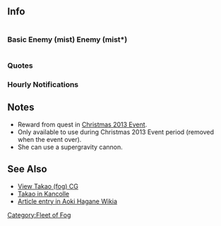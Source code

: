 ==Info==
<div style="display: inline-block;">
===Basic===
{{ShipInfoKai|Takao (fog)/|los=auto|los_max=auto|evasion=auto|evasion_max=auto|asw=auto|asw_max=auto}}
</div>

<div style="display: inline-block;">
===Enemy (mist)===
{{EnemyShipInfoKai|Takao (fog)/mist|los=auto|los_max=auto|evasion=auto|evasion_max=auto|asw=auto|asw_max=auto}}
</div>

<div style="display: inline-block;">
===Enemy (mist*)===
{{EnemyShipInfoKai|Takao (fog)/mist*|los=auto|los_max=auto|evasion=auto|evasion_max=auto|asw=auto|asw_max=auto}}
</div><!--

{{ShipCategoriesKai|Takao (fog)/}}-->

===Quotes===
{{Shipquote
|Clip1 = {{Audio|file=Takao(fog)-Introduction.ogg}}
|自己紹介 = 重巡タカオ、出撃！私のことをツンデレ重巡って呼んだやつ、前に出なさい！
|EN1 = Heavy Cruiser Takao, Launching! All those who would call me the 'Tsundere Heavy Crusier' get out here now!
|Clip2 = {{Audio|file=Takao(fog)-Secretary_1.ogg}}
|秘書クリック会話① = 御機嫌よう、提督。私に何か頼みごとかしら？
|EN2 = How do you do, Admiral.  Do you have anything for me, I wonder?
|Clip3 = {{Audio|file=Takao(fog)-Secretary_2.ogg}}
|秘書クリック会話② = 勘違いしないでよね！別に提督の為に戦うんじゃないんだから！
|EN3 = Don't misunderstand me! It's not like I'm fighting for you or anything!
|Clip4 = {{Audio|file=Takao(fog)-Secretary_3.ogg}}
|秘書クリック会話③ = ひゃあっ！…いきなり後ろからなんて反則よ？！256発の侵食弾頭兵器、発射しちゃうぞ？！
|EN4 = Hyaa!... That's cheating, coming at me suddenly from behind! I'll fire all 256 corrosive warheads at you!
|秘書放置時 = ねえ提督。私って、そんなにメンドクサイ船…なの？
|Clip4a = {{Audio|file=Takao(fog)-Idle.ogg}}
|EN4a = Hey... Admiral... I'm not a... bothersome ship... am I?
|Clip5 = {{Audio|file=Takao(fog)-Looking_At_Scores.ogg}}
|戦績表示時 = 提督に入電よ！自分で読む？それとも私に読んでほしい？
|EN5 = Telegram for the Admiral! Will you read it yourself?  Or perhaps you want me to read it to you?
|Clip6 = {{Audio|file=Takao(fog)-Joining_A_Fleet.ogg}}
|編成選択時 = 重力子エンジンオンライン！重巡洋艦タカオ、最大戦速！
|EN6 = Graviton Engine Online! Heavy Cruiser Takao, maximum combat speed!
|Clip7 = {{Audio|file=Takao(fog)-Equipment_1.ogg}}
|装備時① = 乙女プラグイン実装！え…？それは強化じゃないですって？
|EN7 = Maiden plug-in installed!  Eh..? That's not modernisation, you say?
|Note7 = In reference to Episode 7 of the show
|Clip8 = {{Audio|file=Takao(fog)-Equipment_2.ogg}}
|装備時② = 強化してくれたのね。ありがとう。提督には私のこと、全部見られちゃった…責任取ってね
|EN8 = You're modernizing me, huh? Thank you. You've seen every part of me, Admiral. Take responsibility, okay?
|Clip9 = {{Audio|file=Takao(fog)-Equipment_3.ogg}}
|装備時③ = 機関最大！
|EN9 = Engine to maximum!
|Clip24 = {{Audio|file=Takao(fog)-Supply.ogg}}
|補給時 = ありがとう！これで一息つけるわね。
|EN24 = Thank you! I can draw breath again.
|Clip10 = {{Audio|file=Takao(fog)-Docking_Minor.ogg}}
|ドック入り(小破以下) = 玉のお肌を磨いてくるわ！401には絶対に負けないんだから！
|EN10 = I'll go take care of my silky-smooth skin! I'll never lose to that 401!
|Clip11 = {{Audio|file=Takao(fog)-Docking_Major.ogg}}
|ドック入り(中破以上) = 私をこんな目に合わせてタダで済むと思わないでよ！この次は、ぎゃふんと言わせてやるんだから！
|EN11 = Don't you dare think you can get away with doing that to me so easily! I'll have you beg for mercy next time!
|入渠完了 = あぁーっ、いい気持ち。生き返った気分！
|Clip27 = {{Audio|file=Takao(fog)-Docking_Completed.ogg}}
|EN27 = Oh, it feels good! I feel alive!
|Clip12 = {{Audio|file=Takao(fog)-Construction.ogg}}
|建造時 = 妹が生まれたみたい！よかったわね！私ほど魅力的じゃないと思うけど
|EN12 = Looks like a sister is born! How wonderful! It won't be as charming as me, though.
|Clip13 = {{Audio|file=Takao(fog)-Returning_From_Sortie.ogg}}
|艦隊帰投時 = よかった…やっと帰ってきたのね！心配なんか…ちょっとしかしてないわよ。
|EN13 = Whew... the fleet has finally returned! I was worried... just a smidgen.
|Clip14 = {{Audio|file=Takao(fog)-Starting_A_Sortie.ogg}}
|出撃時 = 重巡タカオ先陣を切るわ！一発でクラインフィールドを臨界にしてあげる！
|EN14 = Heavy Cruiser Takao will cut down the vanguard!  I'll make their Klein field critical in one shot!
|Clip15 = {{Audio|file=Takao(fog)-Battle_Start.ogg}}
|戦闘開始時 = 超重力砲、エンゲージ！さぁ…覚悟するのよ！
|EN15 = Super Gravity Cannon, Engage!  Prepare youselves!
|Clip16 = {{Audio|file=Takao(fog)-Attack.ogg}}
|攻撃時 = 対空レーザーオンライン！私の弾幕、突破できるかしら！
|EN16 = Anti-air Laser online! Can you break through my barrage?
|Clip17 = {{Audio|file=Takao(fog)-Night_Battle.ogg}}
|夜戦開始時 = 夜戦よ！ふふっ。重巡洋艦の強さ、トラウマになるまで叩き込んであげる！
|EN17 = Night Battle! Hehehh. The power of the a heavy cruiser,  it'll beat you into a trauma!
|夜戦攻撃時 = 重巡だからって侮ると後悔するわよ。この火力、ハルナ、キリシマにだって引けは取らないわ。
|Clip18 = {{Audio|file=Takao(fog)-Night_Attack.ogg}}
|EN18 = You'll regret underestimating me even if I'm only a Heavy Cruiser!  This fire power,　is on a level with that of Haruna and Kirishima!
|Clip19 = {{Audio|file=Takao(fog)-MVP.ogg}}
|MVP時 = 見た？提督。これがタカオの実力よ！私のこと、もっと頼りにしていいんだからね！
|EN19 = Did you see, Admiral?  This is Takao's true power! You can depend on me more and more!
|Clip20 = {{Audio|file=Takao(fog)-Minor_Damage_1.ogg}}
|小破① = ひゃあっ！？っ…へっ平気よ！痛くなんかないんだから！
|EN20 = Hyaa!?.. I'm fine! It doesn't hurt!
|Clip21 = {{Audio|file=Takao(fog)-Minor_Damage_2.ogg}}
|小破② = まだよ...まだ大丈夫！...クラインフィールドが無くたって、タカオはまだ戦えるわ！
|EN21 = Not yet... I'm still fine! Even with the Klein field down, Takao can still fight!
|Clip22 = {{Audio|file=Takao(fog)-Major_Damage.ogg}}
|中破 = 愛は...沈まない！
|EN22 = Love... will never sink!
|Note22 = Episode 9.
|Clip23 = {{Audio|file=Takao(fog)-Sunk.ogg}}
|撃沈時(反転) = 嘘…!?ここまでなの…?ううん…悲しくはないわ。だって私は兵器だもの…でも…やっぱり…ちょっと悔しいな…
|EN23 = No...!? Is this it..?  Well... I'm not sad. After all, I'm a weapon... But... I'm just a bit... regretful...
|Note23 = Silver Sky, Falls upon you and I...
}}

===Hourly Notifications===
{{Shiphourly
| 00JP=マルマルマルマル。夜はこれから。夢を見るには早すぎるわ。
| 00EN=0000.  The night starts from now. It's too early for dreams.
| 00Note=
| 01JP=マルヒトマルマル。もうこんな時間？メンタルモデルになるまで時間の概念が無かった私達にとっては、新鮮な感覚だわ。
| 01EN=0100.  It's already this late?  We had no concept of time until we got mental models, so this is a fresh experience.
| 01Note=
| 02JP=人間達が丑三つ時という時間の始まり。マルフタマルマル。ほら…提督の後ろに…ひゃああーっ！！
| 02EN=The time that humans call 'the dead of night' has begun. 0200. Hey... Admiral, theres something behind... hyaaa!
| 02Note=
| 03JP=マルサンマルマル。まだ寝ないのぉ？それとも一人じゃ眠れない？ふふっ、ど～しよっかな～。
| 03EN=0300. Not going to sleep~? Or maybe, you can't sleep alone?  Fufuu, what e~ver should I do~?
| 03Note=
| 04JP=マルヨンマルマル。はぁ、夜が流れていくわ。…え？そんな似合わないって？それどういう意味！？
| 04EN=0400.  Haa... The night slips by.. .Eh?  That dosen't suit me? What do you mean by that!?
| 04Note=
| 05JP=ん～……マルゴーマルマル……ンフフ……ダメだってばぁ……そこはエンジンルームなの。
| 05EN=nn.... 0500... nfufu.. you ca~n't... that is the engine room...
| 05Note=
| 06JP=おはよう、提督。艦橋から見る朝日はとても綺麗よ。現在時刻はマルロクマルマル。あなたはよく眠れた？
| 06EN=Good morning, Admiral. Watching the dawn from the bridge is so lovely.  It is now 0600. Did you sleep well?
| 06Note=
| 07JP=マルナナマルマル。今日が提督にとって、素敵な一日になりますように。…あ、だめだってば！ちゃんと朝ごはん食べなきゃ！
| 07EN=0700.  Another wonderful day has begun for the Admiral.  Ah, no!  you have to eat breakfast properly!
| 07Note=
| 08JP=マルハチマルマル。蒼き艦隊、全艦出撃！敵を蹴散らすわ！
| 08EN=0800. Blue Steel, all ships launch! Let's bust up the enemy!
| 08Note=
| 09JP=見渡す限り一面の蒼。提督の目にも同じ海が映っているのかしら。今はマルキューマルマルよ。
| 09EN=Everywhere you look, it's Blue.  I wonder if you are seeing the same waters as I am Admiral? It's 0900 now.
| 09Note=
| 10JP=ヒトマルマルマル。静かね。こうしていると、広い世界に提督と私の二人きりみたい。
| 10EN=1000. It's quiet. When it's like this, it seems like it's just the two of us in the whole world.
| 10Note=
| 11JP=あれ、今聞こえたのは提督のお腹の音？もうお腹が空いちゃったの？まだヒトヒトマルマルよ。
| 11EN=Oh, was that noise just now the Admiral's stomach?  Are you already hungry?  It's only 1100, you know.
| 11Note=
| 12JP=ヒトフタマルマル。はい、お待ちかねのランチタイムよ。今日はいったい何を食べる？
| 12EN=1200. It's the long-awaited lunch time! What are you having today?
| 12Note=
| 13JP=ヒトサンマルマル。あ…あの…提督？もしお昼寝するなら…私が…その…膝枕…っダメ、やっぱり恥ずかしくて言えない！
| 13EN=1300.  Erm.. Admiral?  If you're going to take a siesta you can use my... my... la... It's too embarassing to say!
| 13Note=(Lap pillow)
| 14JP=けだるい午後、ヒトヨンマルマル。……へ？タカオにはアンニュイが似合うですって？それ、褒め言葉よね？
| 14EN=The languid afternoon, 1400... Eh? Ennui suits Takao?  Is.. that even words of praise?
| 14Note=
| 15JP=ヒトゴーマルマル。おやつの時間よ。ふふっ、スイーツ女子って呼んでも怒ったりしないわ。
| 15EN=1500. Afternoon tea time.  Hehehh, if you call me a 'Sweet Girl' I won't get mad.
| 15Note=
| 16JP=ヒトロクマルマル。すっかり日も西に傾いたわね。
| 16EN=1600. Even the sun has retired to the west now.
| 16Note=
| 17JP=見て！提督。夕焼けがあんなに綺麗…。ヒトナナマルマル。素敵な時間ね。
| 17EN=Look Admiral! The sunset is so beautiful... 1700. Such a wonderful time, no?
| 17Note=
| 18JP=ヒトハチマルマル。メンタルモデルはいつでも元気よ！
| 18EN=1800. Mental bodies are always energetic!
| 18Note=
| 19JP=ヒトキュウマルマル。そろそろディナーね。今夜は、提督と二人っきりで…ううん、なんでもないの！
| 19EN=1900. It's coming on to dinner, yes?  Tonight, it's just the two of us... no, no, it's nothing!
| 19Note=
| 20JP=現在時刻はフタマルマルマル。夜はまだまだ、これからが本番よ。
| 20EN=The time is now 2000. The night is only beginning, bring on the true battle!
| 20Note=
| 21JP=フタヒトマルマル。子供の時間は終わりにしない？
| 21EN=2100. It's time for the children to go to bed, no?
| 21Note=
| 22JP=フタフタマルマル。提督の着替え用意しておいたから、早くお風呂に入ってね。
| 22EN=2200. As I have already prepared a change of clothes, please hurry and take a bath.
| 22Note=
| 23JP=フタサンマルマル。もうすぐ今日が終わってしまうわ。提督と私の距離、少しは縮められたかな？
| 23EN=2300.  The day is almost over, no?  Has the distance between us closed a little, I wonder?
| 23Note=
| idleJP=ねえ提督。私って、そんなにメンドクサイ船…なの？
| idleEN=Hey... Admiral... I'm not a... bothersome ship... am I?
| idleNote=
|Clip00 = {{Audio|file=Takao(fog)-00.ogg}}
|Clip01 = {{Audio|file=Takao(fog)-01.ogg}}
|Clip02 = {{Audio|file=Takao(fog)-02.ogg}}
|Clip03 = {{Audio|file=Takao(fog)-03.ogg}}
|Clip04 = {{Audio|file=Takao(fog)-04.ogg}}
|Clip05 = {{Audio|file=Takao(fog)-05.ogg}}
|Clip06 = {{Audio|file=Takao(fog)-06.ogg}}
|Clip07 = {{Audio|file=Takao(fog)-07.ogg}}
|Clip08 = {{Audio|file=Takao(fog)-08.ogg}}
|Clip09 = {{Audio|file=Takao(fog)-09.ogg}}
|Clip10 = {{Audio|file=Takao(fog)-10.ogg}}
|Clip11 = {{Audio|file=Takao(fog)-11.ogg}}
|Clip12 = {{Audio|file=Takao(fog)-12.ogg}}
|Clip13 = {{Audio|file=Takao(fog)-13.ogg}}
|Clip14 = {{Audio|file=Takao(fog)-14.ogg}}
|Clip15 = {{Audio|file=Takao(fog)-15.ogg}}
|Clip16 = {{Audio|file=Takao(fog)-16.ogg}}
|Clip17 = {{Audio|file=Takao(fog)-17.ogg}}
|Clip18 = {{Audio|file=Takao(fog)-18.ogg}}
|Clip19 = {{Audio|file=Takao(fog)-19.ogg}}
|Clip20 = {{Audio|file=Takao(fog)-20.ogg}}
|Clip21 = {{Audio|file=Takao(fog)-21.ogg}}
|Clip22 = {{Audio|file=Takao(fog)-22.ogg}}
|Clip23 = {{Audio|file=Takao(fog)-23.ogg}}
|ClipIdle = {{Audio|file=Takao(fog)-Idle.ogg}}
}}

==Notes==
*Reward from quest in [[Christmas 2013 Event]].
*Only available to use during Christmas 2013 Event period (removed when the event over).
*She can use a supergravity cannon.

==See Also==
*[[{{PAGENAME}}/Gallery|View Takao (fog) CG]]
*[[Takao|Takao in Kancolle]]
*[http://aokihagane.wikia.com/wiki/Takao Article entry in Aoki Hagane Wikia]
{{Fogfleetshiplist}}
[[Category:Fleet of Fog]]